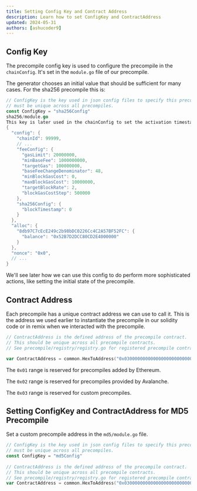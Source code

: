 ```yaml
---
title: Setting Config Key and Contract Address
description: Learn how to set ConfigKey and ContractAddress
updated: 2024-05-31
authors: [ashucoder9]
---
```


## Config Key

The precompile config key is used to configure the precompile in the `chainConfig`. It's set in the `module.go` file of our precompile.

The generator chooses an initial value that should be sufficient for many cases. For the sha256 precompile this is:

```go title="sha256/module.go"
// ConfigKey is the key used in json config files to specify this precompile precompileconfig.
// must be unique across all precompiles.
const ConfigKey = "sha256Config"
sha256/module.go
This key is later used in the chainConfig to set the activation timestamp of the precompile:
{
  "config": {
    "chainId": 99999,
    // ...
    "feeConfig": {
      "gasLimit": 20000000,
      "minBaseFee": 1000000000,
      "targetGas": 100000000,
      "baseFeeChangeDenominator": 48,
      "minBlockGasCost": 0,
      "maxBlockGasCost": 10000000,
      "targetBlockRate": 2,
      "blockGasCostStep": 500000
    },
    "sha256Config": {
      "blockTimestamp": 0
    }
  },
  "alloc": {
    "8db97C7cEcE249c2b98bDC0226Cc4C2A57BF52FC": {
      "balance": "0x52B7D2DCC80CD2E4000000"
    }
  },
  "nonce": "0x0",
  // ...
}
```

We'll see later how we can use this config to do perform more sophisticated actions, like setting the initial state of the precompile.

## Contract Address

Each precompile has a unique contract address we can use to call it. This is the address we used earlier to instantiate the precompile in our solidity code or in remix when we interacted with the precompile.

```go title="sha256/module.go"
// ContractAddress is the defined address of the precompile contract.
// This should be unique across all precompile contracts.
// See precompile/registry/registry.go for registered precompile contracts and more information.

var ContractAddress = common.HexToAddress("0x0300000000000000000000000000000000000001") 
```

The `0x01` range is reserved for precompiles added by Ethereum.

The `0x02` range is reserved for precompiles provided by Avalanche.

The `0x03` range is reserved for custom precompiles.

## Setting ConfigKey and ContractAddress for MD5 Precompile

Set a custom precompile address in the `md5/module.go` file.

<Accordions>
<Accordion title="Solution">

```go title="md5/module.go"
// ConfigKey is the key used in json config files to specify this precompile precompileconfig.
// must be unique across all precompiles.
const ConfigKey = "md5Config"
​
// ContractAddress is the defined address of the precompile contract.
// This should be unique across all precompile contracts.
// See precompile/registry/registry.go for registered precompile contracts and more information.
var ContractAddress = common.HexToAddress("0x0300000000000000000000000000000000000002")
```

</Accordion>
</Accordions>